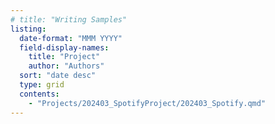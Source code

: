 ```yaml
---
# title: "Writing Samples"
listing: 
  date-format: "MMM YYYY"
  field-display-names: 
    title: "Project"
    author: "Authors"
  sort: "date desc"
  type: grid
  contents: 
    - "Projects/202403_SpotifyProject/202403_Spotify.qmd"
---
```

